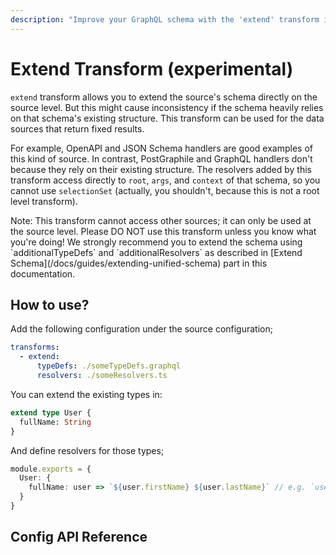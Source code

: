 ```yaml
---
description: "Improve your GraphQL schema with the 'extend' transform in GraphQL Mesh. Extend schema with additional type definitions and resolvers. #GraphQL #Mesh"
---
```


# Extend Transform (experimental)

`extend` transform allows you to extend the source's schema directly on the source level. But this
might cause inconsistency if the schema heavily relies on that schema's existing structure. This
transform can be used for the data sources that return fixed results.

For example, OpenAPI and JSON Schema handlers are good examples of this kind of source. In contrast,
PostGraphile and GraphQL handlers don't because they rely on their existing structure. The resolvers
added by this transform access directly to `root`, `args`, and `context` of that schema, so you
cannot use `selectionSet` (actually, you shouldn't, because this is not a root level transform).

<Callout>
  Note: This transform cannot access other sources; it can only be used at the source level.
</Callout>

<Callout type="warning" emoji="⚠️">
  Please DO NOT use this transform unless you know what you're doing! We strongly recommend you to
  extend the schema using `additionalTypeDefs` and `additionalResolvers` as described in [Extend
  Schema](/docs/guides/extending-unified-schema) part in this documentation.
</Callout>

## How to use?

Add the following configuration under the source configuration;

```yaml filename=".meshrc.yaml"
transforms:
  - extend:
      typeDefs: ./someTypeDefs.graphql
      resolvers: ./someResolvers.ts
```

You can extend the existing types in:

```graphql filename="someTypeDefs.graphql"
extend type User {
  fullName: String
}
```

And define resolvers for those types;

```ts filename="someResolvers.ts"
module.exports = {
  User: {
    fullName: user => `${user.firstName} ${user.lastName}` // e.g. `user` is the raw result returned by your data source
  }
}
```

## Config API Reference


<API />
